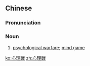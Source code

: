 {{also|心理战}}
==Chinese==
{{zh-forms|s=心理战|type=21}}

===Pronunciation===
{{zh-pron
|m=xīnlǐzhàn
|c=sam1 lei5 zin3
|cat=n
}}

===Noun===
{{zh-noun}}

# [[psychological warfare]]; [[mind game]]

[[ko:心理戰]]
[[zh:心理戰]]